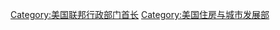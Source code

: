 {{Catnav|頁面分類|人物|職業|各职业美国人|美國政治人物}}
{{Catnav|頁面分類|人物|各國人物|各國政治人物|美國政治人物}}

{{catmore}}
{{Commonscat|Secretaries of Housing and Urban Development of the United States}}

[[Category:美国联邦行政部门首长|Category:美国联邦行政部门首长]]
[[Category:美国住房与城市发展部|Category:美国住房与城市发展部]]